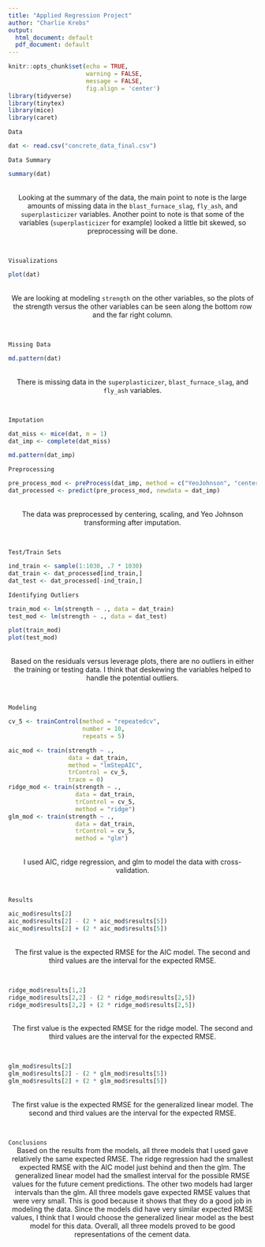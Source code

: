 ```yaml
---
title: "Applied Regression Project"
author: "Charlie Krebs"
output:
  html_document: default
  pdf_document: default
---
```


```r
knitr::opts_chunk$set(echo = TRUE, 
                      warning = FALSE, 
                      message = FALSE,
                      fig.align = 'center')
library(tidyverse)
library(tinytex)
library(mice)
library(caret)
```

`Data`
```r
dat <- read.csv("concrete_data_final.csv")
```

`Data Summary`
```r
summary(dat)
```

<br>
<center>
Looking at the summary of the data, the main point to note is the large amounts of missing data in the `blast_furnace_slag`, `fly_ash`, and `superplasticizer` variables. Another point to note is that some of the variables (`superplasticizer` for example) looked a little bit skewed, so preprocessing will be done.
</center>
<br>

`Visualizations`
```r
plot(dat)
```

<br>
<center>
We are looking at modeling `strength` on the other variables, so the plots of the strength versus the other variables can be seen along the bottom row and the far right column.
</center>
<br>

`Missing Data`
```r
md.pattern(dat)
```

<br>
<center>
There is missing data in the `superplasticizer`, `blast_furnace_slag`, and `fly_ash` variables.
</center>
<br>

`Imputation`
```r
dat_miss <- mice(dat, m = 1)
dat_imp <- complete(dat_miss)

md.pattern(dat_imp)
```

`Preprocessing`
```r
pre_process_mod <- preProcess(dat_imp, method = c("YeoJohnson", "center", "scale"))
dat_processed <- predict(pre_process_mod, newdata = dat_imp)
```

<br>
<center>
The data was preprocessed by centering, scaling, and Yeo Johnson transforming after imputation.
</center>
<br>

`Test/Train Sets`
```r
ind_train <- sample(1:1030, .7 * 1030)
dat_train <- dat_processed[ind_train,]
dat_test <- dat_processed[-ind_train,]
```


`Identifying Outliers`
```r
train_mod <- lm(strength ~ ., data = dat_train)
test_mod <- lm(strength ~ ., data = dat_test)

plot(train_mod)
plot(test_mod)
```

<br>
<center>
Based on the residuals versus leverage plots, there are no outliers in either the training or testing data. I think that deskewing the variables helped to handle the potential outliers.
</center>
<br>

`Modeling`
```r
cv_5 <- trainControl(method = "repeatedcv",
                     number = 10,
                     repeats = 5)

aic_mod <- train(strength ~ ., 
                 data = dat_train,
                 method = "lmStepAIC",
                 trControl = cv_5,
                 trace = 0)
ridge_mod <- train(strength ~ ., 
                   data = dat_train, 
                   trControl = cv_5, 
                   method = "ridge")
glm_mod <- train(strength ~ ., 
                   data = dat_train, 
                   trControl = cv_5, 
                   method = "glm")
```

<br>
<center>
I used AIC, ridge regression, and glm to model the data with cross-validation.
</center>
<br>

`Results`
```r
aic_mod$results[2]
aic_mod$results[2] - (2 * aic_mod$results[5])
aic_mod$results[2] + (2 * aic_mod$results[5])
```

<br>
<center>
The first value is the expected RMSE for the AIC model. The second and third values are the interval for the expected RMSE.
</center>
<br>

```r
ridge_mod$results[1,2]
ridge_mod$results[2,2] - (2 * ridge_mod$results[2,5])
ridge_mod$results[2,2] + (2 * ridge_mod$results[2,5])
```

<br>
<center>
The first value is the expected RMSE for the ridge model. The second and third values are the interval for the expected RMSE.
</center>
<br>

```r
glm_mod$results[2]
glm_mod$results[2] - (2 * glm_mod$results[5])
glm_mod$results[2] + (2 * glm_mod$results[5])
```

<br>
<center>
The first value is the expected RMSE for the generalized linear model. The second and third values are the interval for the expected RMSE.
</center>
<br>


`Conclusions`
<br>
<center>
Based on the results from the models, all three models that I used gave relatively the same expected RMSE. The ridge regression had the smallest expected RMSE with the AIC model just behind and then the glm. The generalized linear model had the smallest interval for the possible RMSE values for the future cement predictions. The other two models had larger intervals than the glm. All three models gave expected RMSE values that were very small. This is good because it shows that they do a good job in modeling the data. Since the models did have very similar expected RMSE values, I think that I would choose the generalized linear model as the best model for this data. Overall, all three models proved to be good representations of the cement data.
</center>
<br>
